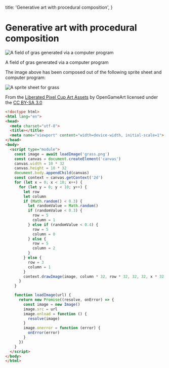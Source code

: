   title: 'Generative art with procedural composition',
}

# Generative art with procedural composition

![A field of gras generated via a computer program](/images/generative-art-with-procedural-composition/1.png "A field of gras generated via a computer program")

A field of gras generated via a computer program

The image above has been composed out of the following sprite sheet and computer program:

![A sprite sheet for
  grass](/images/generative-art-with-procedural-composition/2.png "A
  sprite sheet for grass")

From the [Liberated Pixel Cup Art
    Assets](https://github.com/OpenGameArt/LiberatedPixelCup/tree/f61104a1ecc54e7bce54b82ada7d7ba4c41bc524)
    by OpenGameArt licensed under the [CC&nbsp;BY-SA&nbsp;3.0](https://creativecommons.org/licenses/by-sa/3.0/)

```html
<!doctype html>
<html lang="en">
<head>
  <meta charset="utf-8">
  <title></title>
  <meta name="viewport" content="width=device-width, initial-scale=1">
</head>
<body>
  <script type="module">
    const image = await loadImage('grass.png')
    const canvas = document.createElement('canvas')
    canvas.width = 10 * 32
    canvas.height = 10 * 32
    document.body.appendChild(canvas)
    const context = canvas.getContext('2d')
    for (let x = 0; x < 10; x++) {
      for (let y = 0; y < 10; y++) {
        let row
        let column
        if (Math.random() < 0.3) {
          let randomValue = Math.random()
          if (randomValue < 0.3) {
            row = 5
            column = 1
          } else if (randomValue < 0.4) {
            row = 5
            column = 0
          } else {
            row = 5
            column = 2
          }
        } else {
          row = 3
          column = 1
        }
        context.drawImage(image, column * 32, row * 32, 32, 32, x * 32, y * 32, 32, 32)
      }
    }

    function loadImage(url) {
      return new Promise((resolve, onError) => {
        const image = new Image()
        image.src = url
        image.onload = function () {
          resolve(image)
        }
        image.onerror = function (error) {
          onError(error)
        }
      })
    }
  </script>
</body>
</html>
```
